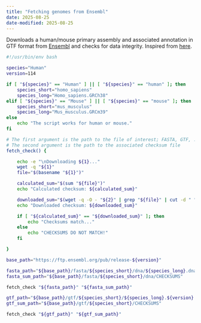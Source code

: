 ```yaml
---
title: "Fetching genomes from Ensembl"
date: 2025-08-25
date-modified: 2025-08-25
---
```


Downloads a human/mouse primary assembly and associated annotation in GTF format from [Ensembl](https://ftp.ensembl.org/pub/) and checks for data integrity. Inspired from [here](https://nf-co.re/docs/usage/reference_genomes#custom-genomes).

```.bash
#!/usr/bin/env bash

species="Human"
version=114

if [ "${species}" == "Human" ] || [ "${species}" == "human" ]; then
    species_short="homo_sapiens"
    species_long="Homo_sapiens.GRCh38"
elif [ "${species}" == "Mouse" ] || [ "${species}" == "mouse" ]; then
    species_short="mus_musculus"
    species_long="Mus_musculus.GRCm39"
else
    echo "The script works for human or mouse."
fi

# The first argument is the path to the file of interest; FASTA, GTF, ...
# The second argument is the path to the associated checksum file
fetch_check() {

    echo -e "\nDownloading ${1}..."
    wget -q "${1}"
    file="$(basename "${1}")"

    calculated_sum="$(sum "${file}")"
    echo "Calculated checksum: ${calculated_sum}"

    downloaded_sum="$(wget -q -O - "${2}" | grep "${file}" | cut -d " " -f1,2)"
    echo "Downloaded checksum: ${downloaded_sum}"

    if [ "${calculated_sum}" == "${downloaded_sum}" ]; then
        echo "Checksums match..."
    else
        echo "CHECKSUMS DO NOT MATCH!"
    fi

}

base_path="https://ftp.ensembl.org/pub/release-${version}"

fasta_path="${base_path}/fasta/${species_short}/dna/${species_long}.dna_sm.primary_assembly.fa.gz"
fasta_sum_path="${base_path}/fasta/${species_short}/dna/CHECKSUMS"

fetch_check "${fasta_path}" "${fasta_sum_path}"

gtf_path="${base_path}/gtf/${species_short}/${species_long}.${version}.gtf.gz"
gtf_sum_path="${base_path}/gtf/${species_short}/CHECKSUMS"

fetch_check "${gtf_path}" "${gtf_sum_path}"
```
